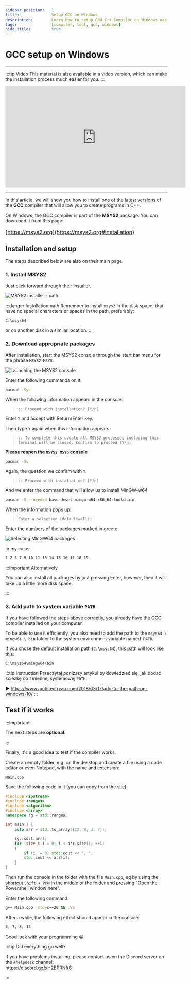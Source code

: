 ```yaml
---
sidebar_position:	1
title:				Setup GCC on Windows
description:		Learn how to setup GNU C++ Compiler on Windows easily.
tags:				[compiler, tool, gcc, windows]
hide_title:			true
---
```



# GCC setup on Windows

<hr/>

:::tip Video
This material is also available in a video version, which can make
the installation process much easier for you.
:::

<center>
<iframe
	width="560"
	height="315"
	src="https://www.youtube.com/embed/lNcgXUj6Iig"
	title="YouTube video player"
	frameBorder="0"
	allow="accelerometer; autoplay; clipboard-write; encrypted-media; gyroscope; picture-in-picture"
	allowFullScreen>
</iframe>
</center>

<hr/>

In this article, we will show you how to install one of the <u>latest versions</u>
of the **GCC** compiler that will allow you to create programs in C++.

On Windows, the GCC compiler is part of the **MSYS2** package.
You can download it from this page:

<big>


[https://msys2.org](https://msys2.org#installation)


</big>

## Installation and setup

The steps described below are also on their main page.

### 1. Install MSYS2

Just click forward through their installer.

<Image center
		desc="Preview"
		alt="MSYS2 installer - path"
		src="https://www.msys2.org/images/install-2-path.png"
	/>

:::danger Installation path
Remember to install `msys2` in the disk space,
that have no special characters or spaces in the path,
preferably:

```sh title="✔ Correct path"
C:\msys64
```

or on another disk in a similar location.
:::

### 2. Download appropriate packages

After installation, start the MSYS2 console through the start bar menu for the phrase `MSYS2 MSYS`.

<Image center
		desc="Preview"
		alt="Launching the MSYS2 console"
		src="/img/tutorials/tools/msys2/run-msys2-pl.png"
	/>

Enter the following commands on it:


```sh title="🔹 1. Updating the package database"
pacman -Syu
```

When the following information appears in the console:
> ```
> :: Proceed with installation? [Y/n]
> ```

Enter `Y` and accept with Return/Enter key.

Then type `Y` again when this information appears:

> ```
> :: To complete this update all MSYS2 processes including this terminal will be closed. Confirm to proceed [Y/n]`
> ```

**Please reopen the `MSYS2 MSYS` console**

```sh title="🔹 2. Base packages update"
pacman -Su
```

Again, the question we confirm with `Y`:

> ```
> :: Proceed with installation? [Y/n]
> ```

And we enter the command that will allow us to install MinGW-w64

```sh title="🔹 3. Installing MinGW-w64 packages"
pacman -S --needed base-devel mingw-w64-x86_64-toolchain
```

When the information pops up:

> ```
> Enter a selection (default=all): 
> ```

Enter the numbers of the packages marked in green:

<Image center
		desc="Preview"
		alt="Selecting MinGW64 packages"
		src="/img/tutorials/tools/msys2/mingw-packages.png"
	/>

In my case:

```sh title="🔹 4. Installed package numbers"
1 2 3 7 9 10 11 13 14 15 16 17 18 19
```

:::important Alternatively

You can also install all packages by just pressing Enter,
however, then it will take up a little more disk space.

:::

### 3. Add path to system variable `PATH`

If you have followed the steps above correctly,
you already have the GCC compiler installed on your computer.

To be able to use it efficiently, you also need to add the path
to the `msys64 \ mingw64 \ bin` folder to the system environment
variable named` PATH`.

If you chose the default installation path (`C:\msys64`),
this path will look like this:

```
C:\msys64\mingw64\bin
```

:::tip Instruction
Przeczytaj poniższy artykuł by dowiedzieć się, jak dodać ścieżkę do
zmiennej systemowej `PATH`:

▶ https://www.architectryan.com/2018/03/17/add-to-the-path-on-windows-10/
:::

## Test if it works

:::important

The next steps are **optional**.

:::

Finally, it's a good idea to test if the compiler works.

Create an empty folder, e.g. on the desktop and create a file using a code editor or even Notepad,
with the name and extension:

`Main.cpp`

Save the following code in it (you can copy from the site):

```cpp title="Main.cpp - C++20 support checking code"
#include <iostream>
#include <ranges>
#include <algorithm>
#include <array>
namespace rg = std::ranges;

int main() {
	auto arr = std::to_array({12, 8, 3, 7});

	rg::sort(arr);
	for (size_t i = 0; i < arr.size(); ++i)
	{
		if (i != 0) std::cout << ", ";
		std::cout << arr[i];
	}
}
```

Then run the console in the folder with the file `Main.cpp`,
eg by using the shortcut `Shift + PPM` in the middle of the folder
and pressing "Open the Powershell window here".

Enter the following command:

```sh title="🔹 Compile & run command"
g++ Main.cpp -std=c++20 && .\a
```

After a while, the following effect should appear in the console:

```sh title="✔ Correct result"
3, 7, 8, 13
```

Good luck with your programming 😀

:::tip Did everything go well?

If you have problems installing, please contact us on the Discord server on the `#helpdesk` channel:  
https://discord.gg/xH2BPRNftS

:::


